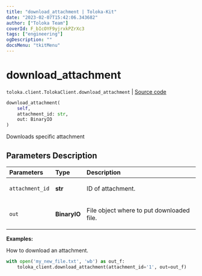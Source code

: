 ```yaml
---
title: "download_attachment | Toloka-Kit"
date: "2023-02-07T15:42:06.343682"
author: ["Toloka Team"]
coverId: F_bIcOYF9yjrxkPZrXc3
tags: ["engineering"]
ogDescription: ""
docsMenu: "tkitMenu"
---
```


# download_attachment
`toloka.client.TolokaClient.download_attachment` | [Source code](https://github.com/Toloka/toloka-kit/blob/v1.1.3/src/client/__init__.py#L852)

```python
download_attachment(
    self,
    attachment_id: str,
    out: BinaryIO
)
```

Downloads specific attachment

## Parameters Description

| Parameters | Type | Description |
| :----------| :----| :-----------|
`attachment_id`|**str**|<p>ID of attachment.</p>
`out`|**BinaryIO**|<p>File object where to put downloaded file.</p>

**Examples:**

How to download an attachment.

```python
with open('my_new_file.txt', 'wb') as out_f:
    toloka_client.download_attachment(attachment_id='1', out=out_f)
```